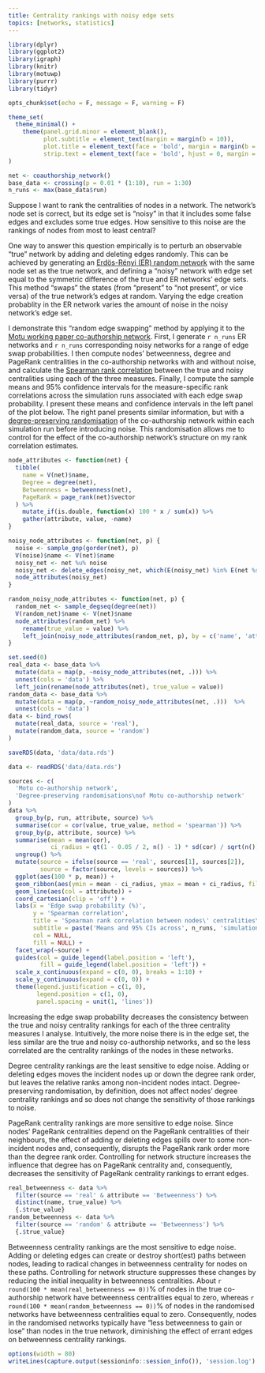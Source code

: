 ```yaml
---
title: Centrality rankings with noisy edge sets
topics: [networks, statistics]
---
```


```r

library(dplyr)
library(ggplot2)
library(igraph)
library(knitr)
library(motuwp)
library(purrr)
library(tidyr)

opts_chunk$set(echo = F, message = F, warning = F)

theme_set(
  theme_minimal() +
    theme(panel.grid.minor = element_blank(),
          plot.subtitle = element_text(margin = margin(b = 10)),
          plot.title = element_text(face = 'bold', margin = margin(b = 10)),
          strip.text = element_text(face = 'bold', hjust = 0, margin = margin(b = 5), size = 11, vjust = 0))
)

net <- coauthorship_network()
base_data <- crossing(p = 0.01 * (1:10), run = 1:30)
n_runs <- max(base_data$run)
```

Suppose I want to rank the centralities of nodes in a network.
The network's node set is correct, but its edge set is "noisy" in that it includes some false edges and excludes some true edges.
How sensitive to this noise are the rankings of nodes from most to least central?

One way to answer this question empirically is to perturb an observable "true" network by adding and deleting edges randomly.
This can be achieved by generating an [Erdös-Rényi (ER) random network](https://en.wikipedia.org/wiki/Erd%C5%91s%E2%80%93R%C3%A9nyi_model) with the same node set as the true network, and defining a "noisy" network with edge set equal to the symmetric difference of the true and ER networks' edge sets.
This method "swaps" the states (from "present" to "not present", or vice versa) of the true network's edges at random.
Varying the edge creation probablity in the ER network varies the amount of noise in the noisy network's edge set.

I demonstrate this "random edge swapping" method by applying it to the [Motu working paper co-authorship network](/blog/coauthorship-networks-motu/).
First, I generate `r n_runs` ER networks and `r n_runs` corresponding noisy networks for a range of edge swap probabilities.
I then compute nodes' betweenness, degree and PageRank centralities in the co-authorship networks with and without noise, and calculate the [Spearman rank correlation](https://en.wikipedia.org/wiki/Spearman%27s_rank_correlation_coefficient) between the true and noisy centralities using each of the three measures.
Finally, I compute the sample means and 95% confidence intervals for the measure-specific rank correlations across the simulation runs associated with each edge swap probability.
I present these means and confidence intervals in the left panel of the plot below.
The right panel presents similar information, but with a [degree-preserving randomisation](https://en.wikipedia.org/wiki/Degree-preserving_randomization) of the co-authorship network within each simulation run before introducing noise.
This randomisation allows me to control for the effect of the co-authorship network's structure on my rank correlation estimates.


```r
node_attributes <- function(net) {
  tibble(
    name = V(net)$name,
    Degree = degree(net),
    Betweenness = betweenness(net),
    PageRank = page_rank(net)$vector
  ) %>%
    mutate_if(is.double, function(x) 100 * x / sum(x)) %>%
    gather(attribute, value, -name)
}

noisy_node_attributes <- function(net, p) {
  noise <- sample_gnp(gorder(net), p)
  V(noise)$name <- V(net)$name
  noisy_net <- net %u% noise
  noisy_net <- delete_edges(noisy_net, which(E(noisy_net) %in% E(net %s% noise)))
  node_attributes(noisy_net)
}

random_noisy_node_attributes <- function(net, p) {
  random_net <- sample_degseq(degree(net))
  V(random_net)$name <- V(net)$name
  node_attributes(random_net) %>%
    rename(true_value = value) %>%
    left_join(noisy_node_attributes(random_net, p), by = c('name', 'attribute'))
}

set.seed(0)
real_data <- base_data %>%
  mutate(data = map(p, ~noisy_node_attributes(net, .))) %>%
  unnest(cols = 'data') %>%
  left_join(rename(node_attributes(net), true_value = value))
random_data <- base_data %>%
  mutate(data = map(p, ~random_noisy_node_attributes(net, .)))  %>%
  unnest(cols = 'data')
data <- bind_rows(
  mutate(real_data, source = 'real'),
  mutate(random_data, source = 'random')
)

saveRDS(data, 'data/data.rds')
```

```r
data <- readRDS('data/data.rds')
```

```r
sources <- c(
  'Motu co-authorship network',
  'Degree-preserving randomisations\nof Motu co-authorship network'
)
data %>%
  group_by(p, run, attribute, source) %>%
  summarise(cor = cor(value, true_value, method = 'spearman')) %>%
  group_by(p, attribute, source) %>%
  summarise(mean = mean(cor),
            ci_radius = qt(1 - 0.05 / 2, n() - 1) * sd(cor) / sqrt(n())) %>%
  ungroup() %>%
  mutate(source = ifelse(source == 'real', sources[1], sources[2]),
         source = factor(source, levels = sources)) %>%
  ggplot(aes(100 * p, mean)) +
  geom_ribbon(aes(ymin = mean - ci_radius, ymax = mean + ci_radius, fill = attribute), alpha = 0.2) +
  geom_line(aes(col = attribute)) +
  coord_cartesian(clip = 'off') +
  labs(x = 'Edge swap probability (%)',
       y = 'Spearman correlation',
       title = 'Spearman rank correlation between nodes\' centralities\nwith and without noisy edge sets',
       subtitle = paste('Means and 95% CIs across', n_runs, 'simulations with each edge swap probability'),
       col = NULL,
       fill = NULL) +
  facet_wrap(~source) +
  guides(col = guide_legend(label.position = 'left'),
         fill = guide_legend(label.position = 'left')) +
  scale_x_continuous(expand = c(0, 0), breaks = 1:10) +
  scale_y_continuous(expand = c(0, 0)) +
  theme(legend.justification = c(1, 0),
        legend.position = c(1, 0),
        panel.spacing = unit(1, 'lines'))
```

Increasing the edge swap probability decreases the consistency between the true and noisy centrality rankings for each of the three centrality measures I analyse.
Intuitively, the more noise there is in the edge set, the less similar are the true and noisy co-authorship networks, and so the less correlated are the centrality rankings of the nodes in these networks.

Degree centrality rankings are the least sensitive to edge noise.
Adding or deleting edges moves the incident nodes up or down the degree rank order, but leaves the relative ranks among non-incident nodes intact.
Degree-preserving randomisation, by definition, does not affect nodes' degree centrality rankings and so does not change the sensitivity of those rankings to noise.

PageRank centrality rankings are more sensitive to edge noise.
Since nodes' PageRank centralities depend on the PageRank centralities of their neighbours, the effect of adding or deleting edges spills over to some non-incident nodes and, consequently, disrupts the PageRank rank order more than the degree rank order.
Controlling for network structure increases the influence that degree has on PageRank centrality and, consequently, decreases the sensitivity of PageRank centrality rankings to errant edges.

```r
real_betweenness <- data %>%
  filter(source == 'real' & attribute == 'Betweenness') %>%
  distinct(name, true_value) %>%
  {.$true_value}
random_betweenness <- data %>%
  filter(source == 'random' & attribute == 'Betweenness') %>%
  {.$true_value}
```

Betweenness centrality rankings are the most sensitive to edge noise.
Adding or deleting edges can create or destroy short(est) paths between nodes, leading to radical changes in betweenness centrality for nodes on these paths.
Controlling for network structure suppresses these changes by reducing the initial inequality in betweenness centralities.
About `r round(100 * mean(real_betweenness == 0))`% of nodes in the true co-authorship network have betweenness centralities equal to zero, whereas `r round(100 * mean(random_betweenness == 0))`% of nodes in the randomised networks have betweenness centralities equal to zero.
Consequently, nodes in the randomised networks typically have "less betweenness to gain or lose" than nodes in the true network, diminishing the effect of errant edges on betweenness centrality rankings.

```r
options(width = 80)
writeLines(capture.output(sessioninfo::session_info()), 'session.log')
```
